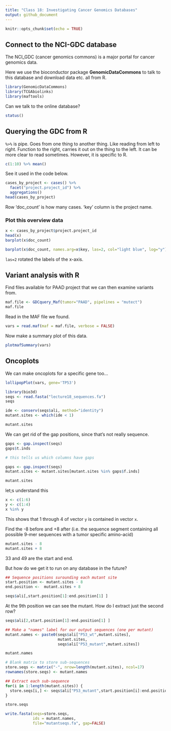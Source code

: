 ```yaml
---
title: "Class 18: Investigating Cancer Genomics Databases"
output: github_document
---
```


```r
knitr::opts_chunk$set(echo = TRUE)
```

## Connect to the NCI-GDC database

The NCI_GDC (cancer genomics commons) is a major portal for cancer genomics data.

Here we use the bioconductor package **GenomicDataCommons** to talk to this database and download data etc. all from R. 

```r
library(GenomicDataCommons)
library(TCGAbiolinks)
library(maftools)
```

Can we talk to the online database?

```r
status()
```

## Querying the GDC from R

`%>%` is pipe. Goes from one thing to another thing. Like reading from left to right. Function to the right, carries it out on the thing to the left. It can be more clear to read sometimes. However, it is specific to R.

```r
c(1:10) %>% mean()
```

See it used in the code below.

```r
cases_by_project <- cases() %>%
  facet("project.project_id") %>%
  aggregations()
head(cases_by_project)
```

Row 'doc_count' is how many cases. 'key' column is the project name.

### Plot this overview data

```r
x <- cases_by_project$project.project_id
head(x)
barplot(x$doc_count)
```


```r
barplot(x$doc_count, names.arg=x$key, las=2, col="light blue", log="y")
```

`las=2` rotated the labels of the x-axis.

## Variant analysis with R

Find files available for PAAD project that we can then examine variants from.

```r
maf.file <- GDCquery_Maf(tumor="PAAD", pipelines = "mutect")
maf.file
```

Read in the MAF file we found.
```r
vars = read.maf(maf = maf.file, verbose = FALSE)
```


Now make a summary plot of this data.

```r
plotmafSummary(vars)
```


## Oncoplots

We can make oncoplots for a specific gene too...

```r
lollipopPlot(vars, gene='TP53')
```

```r
library(bio3d)
seqs <- read.fasta("lecture18_sequences.fa")
seqs
```

```r
ide <- conserv(seqs$ali, method="identity")
mutant.sites <- which(ide < 1) 

mutant.sites
```

We can get rid of the gap positions, since that's not really sequence.

```r
gaps <- gap.inspect(seqs)
gaps$t.inds

# this tells us which columns have gaps
```

```r
gaps <- gap.inspect(seqs)
mutant.sites <- mutant.sites[mutant.sites %in% gaps$f.inds]

mutant.sites
```

let;s understand this

```r
x <- c(1:6)
y <- c(1:4)
x %in% y
```

This shows that 1 through 4 of vector `y` is contained in vector `x`. 

Find the -8 before and +8 after (i.e. the sequence segment containing all possible 9-mer sequences with a tumor specific amino-acid)

```r
mutant.sites - 8
mutant.sites + 8 
```
 33 and 49 are the start and end.
 
 But how do we get it to run on any database in the future?
 
```r
## Sequence positions surounding each mutant site
start.position <- mutant.sites - 8
end.position <-  mutant.sites + 8
```
```r
seqs$ali[,start.position[1]:end.position[1] ]
```
 
 At the 9th position we can see the mutant. How do I extract just the second row?
 
```r
seqs$ali[2,start.position[1]:end.position[1] ]
```
 
```r
## Make a "names" label for our output sequences (one per mutant)
mutant.names <- paste0(seqs$ali["P53_wt",mutant.sites],
                       mutant.sites,
                       seqs$ali["P53_mutant",mutant.sites])

mutant.names

# Blank matrix to store sub-sequences
store.seqs <- matrix("-", nrow=length(mutant.sites), ncol=17)
rownames(store.seqs) <- mutant.names

## Extract each sub-sequence
for(i in 1:length(mutant.sites)) {
  store.seqs[i,] <- seqs$ali["P53_mutant",start.position[i]:end.position[i]]
}

store.seqs
```

```r
write.fasta(seqs=store.seqs, 
            ids = mutant.names,
            file="mutantseqs.fa", gap=FALSE)
```












